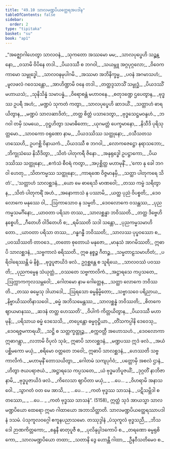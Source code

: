 ```yaml
---
title: "49.10 သာလမဏ္ဍပိယတ္ထေရအပဒါန"
tableOfContents: false
sidebar:
  order: 2
type: "tipitaka"
basket: "su"
book: "ap1"
---
```



<DynamicBreadcrumb />

<Division number="190" book="ap1">

<Paragraph number="6393" type="verses" book="ap1">
_“အဇ္ဈောဂါဟေတွာ သာလဝနံ,_  
_သုကတော အဿမော မမ;_  
_သာလပုပ္ဖေဟိ သဉ္ဆန္နော,_  
_ဝသာမိ ဝိပိနေ တဒါ._  

</Paragraph>

</Division>
<Division number="191" book="ap1">

<Paragraph number="6394" type="verses" book="ap1">
_ပိယဒဿီ စ ဘဂဝါ,_  
_သယမ္ဘူ အဂ္ဂပုဂ္ဂလော;_  
_ဝိဝေကကာမော သမ္ဗုဒ္ဓေါ,_  
_သာလဝနမုပါဂမိ._  

</Paragraph>

</Division>
<Division number="192" book="ap1">

<Paragraph number="6395" type="verses" book="ap1">
_အဿမာ အဘိနိက္ခမ္မ,_  
_ပဝနံ အဂမာသဟံ;_  
_မူလဖလံ ဂဝေသန္တော,_  
_အာဟိဏ္ဍာမိ ဝနေ တဒါ._  

</Paragraph>

</Division>
<Division number="193" book="ap1">

<Paragraph number="6396" type="verses" book="ap1">
_တတ္ထဒ္ဒသာသိံ သမ္ဗုဒ္ဓံ,_  
_ပိယဒဿိံ မဟာယသံ;_  
_သုနိသိန္နံ သမာပန္နံ,_  
_ဝိရောစန္တံ မဟာဝနေ._  

</Paragraph>

</Division>
<Division number="194" book="ap1">

<Paragraph number="6397" type="verses" book="ap1">
_စတုဒဏ္ဍေ ဌပေတွာန,_  
_ဗုဒ္ဓဿ ဥပရီ အဟံ;_  
_မဏ္ဍပံ သုကတံ ကတွာ,_  
_သာလပုပ္ဖေဟိ ဆာဒယိံ._  

</Paragraph>

</Division>
<Division number="195" book="ap1">

<Paragraph number="6398" type="verses" book="ap1">
_သတ္တာဟံ ဓာရယိတွာန,_  
_မဏ္ဍပံ သာလဆာဒိတံ;_  
_တတ္ထ စိတ္တံ ပသာဒေတွာ,_  
_ဗုဒ္ဓသေဋ္ဌမဝန္ဒဟံ._  

</Paragraph>

</Division>
<Division number="196" book="ap1">

<Paragraph number="6399" type="verses" book="ap1">
_ဘဂဝါ တမှိ သမယေ,_  
_ဝုဋ္ဌဟိတွာ သမာဓိတော;_  
_ယုဂမတ္တံ ပေက္ခမာနော,_  
_နိသီဒိ ပုရိသုတ္တမော._  

</Paragraph>

</Division>
<Division number="197" book="ap1">

<Paragraph number="6400" type="verses" book="ap1">
_သာဝကော ဝရုဏော နာမ,_  
_ပိယဒဿိဿ သတ္ထုနော;_  
_ဝသီသတသဟဿေဟိ,_  
ဥပဂစ္ဆိ ဝိနာယကံ._  

</Paragraph>

</Division>
<Division number="198" book="ap1">

<Paragraph number="6401" type="verses" book="ap1">
_ပိယဒဿီ စ ဘဂဝါ,_  
_လောကဇေဋ္ဌော နရာသဘော;_  
_ဘိက္ခုသံဃေ နိသီဒိတွာ,_  
_သိတံ ပါတုကရီ ဇိနော._  

</Paragraph>

</Division>
<Division number="199" book="ap1">

<Paragraph number="6402" type="verses" book="ap1">
_အနုရုဒ္ဓေါ ဥပဋ္ဌာကော,_  
_ပိယဒဿိဿ သတ္ထုနော;_  
_ဧကံသံ စီဝရံ ကတွာ,_  
_အပုစ္ဆိတ္ထ မဟာမုနိံ._  

</Paragraph>

</Division>
<Division number="200" book="ap1">

<Paragraph number="6403" type="verses" book="ap1">
_‘ကော နု ခေါ ဘဂဝါ ဟေတု,_  
_သိတကမ္မဿ သတ္ထုနော;_  
_ကာရဏေ ဝိဇ္ဇမာနမှိ,_  
_သတ္ထာ ပါတုကရေ သိတံ’._  

</Paragraph>

</Division>
<Division number="201" book="ap1">

<Paragraph number="6404" type="verses" book="ap1">
_‘သတ္တာဟံ သာလစ္ဆဒနံ,_  
_ယော မေ ဓာရေသိ မာဏဝေါ;_  
_တဿ ကမ္မံ သရိတွာန,_  
_သိတံ ပါတုကရိံ အဟံ._  

</Paragraph>

</Division>
<Division number="202" book="ap1">

<Paragraph number="6405" type="verses" book="ap1">
_အနောကာသံ န ပဿာမိ,_  
_ယတ္ထ ပုညံ ဝိပစ္စတိ;_  
_ဒေဝလောကေ မနုဿေ ဝါ,_  
_ဩကာသောဝ န သမ္မတိ._  

</Paragraph>

</Division>
<Division number="203" book="ap1">

<Paragraph number="6406" type="verses" book="ap1">
_ဒေဝလောကေ ဝသန္တဿ,_  
_ပုညကမ္မသမင်္ဂိနော;_  
_ယာဝတာ ပရိသာ တဿ,_  
_သာလစ္ဆန္နာ ဘဝိဿတိ._  

</Paragraph>

</Division>
<Division number="204" book="ap1">

<Paragraph number="6407" type="verses" book="ap1">
_တတ္ထ ဒိဗ္ဗေဟိ နစ္စေဟိ,_  
_ဂီတေဟိ ဝါဒိတေဟိ စ;_  
_ရမိဿတိ သဒါ သန္တော,_  
_ပုညကမ္မသမာဟိတော._  

</Paragraph>

</Division>
<Division number="205" book="ap1">

<Paragraph number="6408" type="verses" book="ap1">
_ယာဝတာ ပရိသာ တဿ,_  
_ဂန္ဓဂန္ဓီ ဘဝိဿတိ;_  
_သာလဿ ပုပ္ဖဝဿော စ,_  
_ပဝဿိဿတိ တာဝဒေ._  

</Paragraph>

</Division>
<Division number="206" book="ap1">

<Paragraph number="6409" type="verses" book="ap1">
_တတော စုတောယံ မနုဇော,_  
_မာနုသံ အာဂမိဿတိ;_  
ဣဓာပိ သာလစ္ဆဒနံ,_  
_သဗ္ဗကာလံ ဓရိဿတိ._  

</Paragraph>

</Division>
<Division number="207" book="ap1">

<Paragraph number="6410" type="verses" book="ap1">
ဣဓ နစ္စဉ္စ ဂီတဉ္စ,_  
_သမ္မတာဠသမာဟိတံ;_  
_ပရိဝါရေဿန္တိ မံ နိစ္စံ,_  
_ဗုဒ္ဓပူဇာယိဒံ ဖလံ._  

</Paragraph>

</Division>
<Division number="208" book="ap1">

<Paragraph number="6411" type="verses" book="ap1">
ဥဂ္ဂစ္ဆန္တေ စ သူရိယေ,_  
_သာလဝဿံ ပဝဿတိ;_  
_ပုညကမ္မေန သံယုတ္တံ,_  
_ဝဿတေ သဗ္ဗကာလိကံ._  

</Paragraph>

</Division>
<Division number="209" book="ap1">

<Paragraph number="6412" type="verses" book="ap1">
_အဋ္ဌာရသေ ကပ္ပသတေ,_  
_ဩက္ကာကကုလသမ္ဘဝေါ;_  
_ဂေါတမော နာမ ဂေါတ္တေန,_  
_သတ္ထာ လောကေ ဘဝိဿတိ._  

</Paragraph>

</Division>
<Division number="210" book="ap1">

<Paragraph number="6413" type="verses" book="ap1">
_တဿ ဓမ္မေသု ဒါယာဒေါ,_  
_ဩရသော ဓမ္မနိမ္မိတော;_  
_သဗ္ဗာသဝေ ပရိညာယ,_  
_နိဗ္ဗာယိဿတိနာသဝေါ._  

</Paragraph>

</Division>
<Division number="211" book="ap1">

<Paragraph number="6414" type="verses" book="ap1">
_ဓမ္မံ အဘိသမေန္တဿ,_  
_သာလစ္ဆန္နံ ဘဝိဿတိ;_  
_စိတကေ ဈာယမာနဿ,_  
_ဆဒနံ တတ္ထ ဟေဿတိ’._  

</Paragraph>

</Division>
<Division number="212" book="ap1">

<Paragraph number="6415" type="verses" book="ap1">
_ဝိပါကံ ကိတ္တယိတွာန,_  
_ပိယဒဿီ မဟာမုနိ;_  
_ပရိသာယ ဓမ္မံ ဒေသေသိ,_  
_တပ္ပေန္တော ဓမ္မဝုဋ္ဌိယာ._  

</Paragraph>

</Division>
<Division number="213" book="ap1">

<Paragraph number="6416" type="verses" book="ap1">
_တိံသကပ္ပါနိ ဒေဝေသု,_  
_ဒေဝရဇ္ဇမကာရယိံ;_  
_သဋ္ဌိ စ သတ္တက္ခတ္တုဉ္စ,_  
_စက္ကဝတ္တီ အဟောသဟံ._  

</Paragraph>

</Division>
<Division number="214" book="ap1">

<Paragraph number="6417" type="verses" book="ap1">
_ဒေဝလောကာ ဣဓာဂန္တွာ,_  
_လဘာမိ ဝိပုလံ သုခံ;_  
ဣဓာပိ သာလစ္ဆဒနံ,_  
_မဏ္ဍပဿ ဣဒံ ဖလံ._  

</Paragraph>

</Division>
<Division number="215" book="ap1">

<Paragraph number="6418" type="verses" book="ap1">
_အယံ ပစ္ဆိမကော မယှံ,_  
_စရိမော ဝတ္တတေ ဘဝေါ;_  
ဣဓာပိ သာလစ္ဆဒနံ,_  
_ဟေဿတိ သဗ္ဗကာလိကံ._  

</Paragraph>

</Division>
<Division number="216" book="ap1">

<Paragraph number="6419" type="verses" book="ap1">
_မဟာမုနိံ တောသယိတွာ,_  
_ဂေါတမံ သကျပုင်္ဂဝံ;_  
_ပတ္တောမှိ အစလံ ဌာနံ,_  
_ဟိတွာ ဇယပရာဇယံ._  

</Paragraph>

</Division>
<Division number="217" book="ap1">

<Paragraph number="6420" type="verses" book="ap1">
_အဋ္ဌာရသေ ကပ္ပသတေ,_  
_ယံ ဗုဒ္ဓမဘိပူဇယိံ;_  
_ဒုဂ္ဂတိံ နာဘိဇာနာမိ,_  
_ဗုဒ္ဓပူဇာယိဒံ ဖလံ._  

</Paragraph>

</Division>
<Division number="218" book="ap1">

<Paragraph number="6421" type="verses" book="ap1">
_ကိလေသာ ဈာပိတာ မယှံ,_  
_ …ပေ… _  
_ဝိဟရာမိ အနာသဝေါ._  

</Paragraph>

</Division>
<Division number="219" book="ap1">

<Paragraph number="6422" type="verses" book="ap1">
_သွာဂတံ ဝတ မေ အာသိ,_  
_ …ပေ… _  
_ကတံ ဗုဒ္ဓဿ သာသနံ._  

</Paragraph>

</Division>
<Division number="220" book="ap1">

<Paragraph number="6423" type="verses" book="ap1">
_ပဋိသမ္ဘိဒါ စတဿော,_  
_ …ပေ… _  
_ကတံ ဗုဒ္ဓဿ သာသနံ”. (5158)_  

</Paragraph>

<Paragraph number="6424" book="ap1">
ဣတ္ထံ သုဒံ အာယသ္မာ သာလမဏ္ဍပိယော ထေရော ဣမာ ဂါထာယော အဘာသိတ္ထာတိ.

</Paragraph>
</Division>

<Paragraph number="6425" type="center" book="ap1">
သာလမဏ္ဍပိယတ္ထေရဿာပဒါနံ ဒသမံ.



</Paragraph>

<Paragraph number="6426" type="center" book="ap1">
ပံသုကူလဝဂ္ဂေါ ဧကူနပညာသမော.



</Paragraph>

<Paragraph number="6427" type="center" book="ap1">
တဿုဒ္ဒါနံ


</Paragraph>

<Paragraph number="6428" type="verses" book="ap1">
_ပံသုကူလံ ဗုဒ္ဓသညီ,_  
_ဘိသဒေါ ဉာဏကိတ္တကော;_  
_စန္ဒနီ ဓာတုပူဇီ စ,_  
_ပုလိနုပ္ပါဒကောပိ စ._  

</Paragraph>

<Paragraph number="6429" type="verses" book="ap1">
_တရဏော ဓမ္မရုစိကော,_  
_သာလမဏ္ဍပိယော တထာ;_  
_သတာနိ ဒွေ ဟောန္တိ ဂါထာ,_  
_ဦနဝီသတိမေဝ စ._
</Paragraph>
